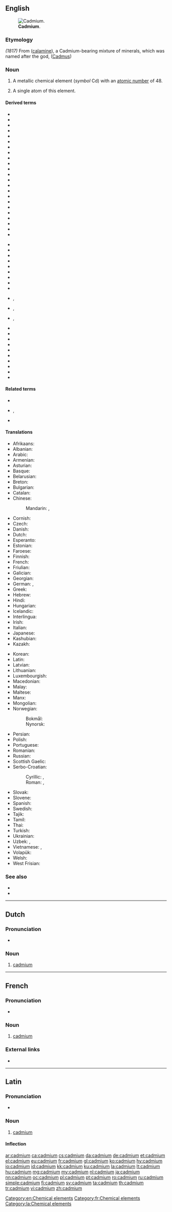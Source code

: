 {{also|Cadmium}}
==English==
{{elements|Cd|silver|Ag|indium|In}}
[[File:Cadmium-crystal_bar.jpg|thumb|'''Cadmium'''.]]

===Etymology===
''(1817)'' From {{etyl|grc|en}} {{l|grc|Καδμεία}} ([[calamine]]), a Cadmium-bearing mixture of minerals, which was named after the god, {{l|grc|Κάδμος}} ([[Cadmus]])

===Noun===
{{en-noun|~}}
{{wikipedia}}

# A metallic chemical element (''symbol'' Cd) with an [[atomic number]] of 48.
# {{lb|en|countable}} A single atom of this element.

====Derived terms====
{{der-top}}
* {{l|en|cadmic}}
* {{l|en|cadmiferous}}
* {{l|en|cadmium acetate}}
* {{l|en|cadmium antimonide}}
* {{l|en|cadmium arsenide}}
* {{l|en|cadmium azide}}
* {{l|en|cadmium bromide}}
* {{l|en|cadmium carbonate}}
* {{l|en|cadmium cell}}
* {{l|en|cadmium chloride}}
* {{l|en|cadmium chromate}}
* {{l|en|cadmium cyanide}}
* {{l|en|cadmium fluoride}}
* {{l|en|cadmium green}}
* {{l|en|cadmium hydroxide}}
* {{l|en|cadmium iodate}}
* {{l|en|cadmium iodide}}
* {{l|en|cadmium mercury cell}}
* {{l|en|cadmium metasilicate}}
* {{l|en|cadmium metatantalate}}
* {{l|en|cadmium metazirconate}}
* {{l|en|cadmium molybdate}}
* {{l|en|cadmium niobate}}
{{der-mid}}
* {{l|en|cadmium nitrate}}
* {{l|en|cadmium orange}}
* {{l|en|cadmium oxalate}}
* {{l|en|cadmium oxide}}
* {{l|en|cadmium phosphate}}
* {{l|en|cadmium phosphide}}
* {{l|en|cadmium red}}
* {{l|en|cadmium selenide}}
* {{l|en|cadmium selenite}}
* {{l|en|cadmium sulfate}}, {{l|en|cadmium sulphate}}
* {{l|en|cadmium sulfide}}, {{l|en|cadmium sulphide}}
* {{l|en|cadmium sulfite}}, {{l|en|cadmium sulphite}}
* {{l|en|cadmium tellurate}}
* {{l|en|cadmium telluride}}
* {{l|en|cadmium titanate}}
* {{l|en|cadmium tungstate}}
* {{l|en|cadmium vanadate}}
* {{l|en|cadmium yellow}}
* {{l|en|cadmium zinc telluride}}
* {{l|en|cadmoselite}}
* {{l|en|mercury cadmium telluride}}
* {{l|en|nicad}}
{{der-bottom}}

====Related terms====
{{rel-top}}
* {{l|en|cadmia}}
* {{l|en|Cadmean}}, {{l|en|Cadmian}}
{{rel-mid}}
* {{l|en|cadmy}}
{{rel-bottom}}

====Translations====
{{trans-top|chemical element}}
* Afrikaans: {{t|af|kadmium}}
* Albanian: {{t+|sq|kadmium}}
* Arabic: {{t|ar|كَادْمِيُوم|tr=kadmiyum|m}}
* Armenian: {{t+|hy|կադմիում}}
* Asturian: {{t|ast|cadmiu|m}}
* Basque: {{t|eu|kadmioa}}
* Belarusian: {{t|be|ка́дмій|m}}
* Breton: {{t|br|kadmiom}}
* Bulgarian: {{t|bg|ка́дмий|m}}
* Catalan: {{t+|ca|cadmi|m}}
* Chinese:
*: Mandarin: {{t+|cmn|鎘}}, {{t+|cmn|镉|tr=gé}}
* Cornish: {{t|kw|cadmyum}}
* Czech: {{t+|cs|kadmium}}
* Danish: {{t|da|kadmium}}
* Dutch: {{t+|nl|cadmium|n}}
* Esperanto: {{t+|eo|kadmio}}
* Estonian: {{t+|et|kaadmium}}
* Faroese: {{t|fo|kadmium|n}}
* Finnish: {{t+|fi|kadmium}}
* French: {{t+|fr|cadmium|m}}
* Friulian: {{t|fur|cadmi}}
* Galician: {{t+|gl|cadmio|m}}
* Georgian: {{t|ka|კადმიუმი}}
* German: {{t+|de|Kadmium|n}}, {{t+|de|Cadmium|n}}
* Greek: {{t+|el|κάδμιο|n}}
* Hebrew: {{t+|he|קדמיום|tr=kádmiyum}}
* Hindi: {{t|hi|मृज्यातु|tr=mrujyaatu|sc=Deva}}
* Hungarian: {{t+|hu|kadmium}}
* Icelandic: {{t+|is|kadmín}}
* Interlingua: {{t|ia|cadmium}}
* Irish: {{t+|ga|caidmiam}}
* Italian: {{t+|it|cadmio|m}}
* Japanese: {{t+|ja|カドミウム|tr=kadomiumu}}
* Kashubian: {{t|csb|kadm}}
* Kazakh: {{t+|kk|кадмий|sc=Cyrl}}
{{trans-mid}}
* Korean: {{t+|ko|카드뮴|tr=kadeumyum}}
* Latin: {{t+|la|cadmium|n}}
* Latvian: {{t|lv|kadmijs}}
* Lithuanian: {{t+|lt|kadmis}}
* Luxembourgish: {{t|lb|Kadmium}}
* Macedonian: {{t|mk|кадмиум|m}}
* Malay: {{t|ms|kadmium}}
* Maltese: {{t|mt|kadmju}}
* Manx: {{t|gv|cadmium}}
* Mongolian: {{t+|mn|кадми}}
* Norwegian:
*: Bokmål: {{t|nb|kadmium|n}}
*: Nynorsk: {{t+|nn|kadmium|n}}
* Persian: {{t+|fa|کادمیوم|tr=kâdmiyom}}
* Polish: {{t+|pl|kadm|m}}
* Portuguese: {{t+|pt|cádmio|m}}
* Romanian: {{t+|ro|cadmiu|n}}
* Russian: {{t+|ru|ка́дмий|m}}
* Scottish Gaelic: {{t|gd|caidmiam}}
* Serbo-Croatian:
*: Cyrillic: {{t|sh|кадмиjум|m}}, {{t|sh|кадмиj|m}}
*: Roman: {{t|sh|kadmijum|m}}, {{t+|sh|kadmij|m}}
* Slovak: {{t|sk|kadmium}}
* Slovene: {{t+|sl|kadmij}}
* Spanish: {{t+|es|cadmio|m}}
* Swedish: {{t+|sv|kadmium|n}}
* Tajik: {{t|tg|кадмий}}
* Tamil: {{t|ta|கட்மியம்}}
* Thai: {{t|th|แคดเมียม|tr=khaetmiam}}
* Turkish: {{t+|tr|kadmiyum}}
* Ukrainian: {{t+|uk|ка́дмій|m}}
* Uzbek: {{t+|uz|кадмий|sc=Cyrl}}, {{t+|uz|kadmiy}}
* Vietnamese: {{t|vi|catmi}}, {{t|vi|cađimi}}
* Volapük: {{t+|vo|kadmin}}
* Welsh: {{t+|cy|cadmiwm}}
* West Frisian: {{t|fy|cadmium}}
{{trans-bottom}}

===See also===
* {{l|en|greenockite}}
* {{l|en|itai-itai disease}}

[[Category:en:Chemical elements]]

----

==Dutch==
{{wikipedia|lang=nl}}
{{elements|Cd|zilver|Ag|indium|In|lang=nl}}

===Pronunciation===
* {{audio|Nl-cadmium.ogg|Audio|lang=nl}}

===Noun===
{{nl-noun|n|-|-}}

# [[#English|cadmium]]

----

==French==
{{wikipedia|lang=fr}}

===Pronunciation===
* {{IPA|/kad.mjɔm/|lang=fr}}

===Noun===
{{fr-noun|m|-}}

# [[#English|cadmium]]

===External links===
* {{R:TLFi}}

[[Category:fr:Chemical elements]]

----

==Latin==
{{wikipedia|lang=la}}

===Pronunciation===
* {{la-IPA|cadmium}}

===Noun===
{{la-noun|cadmium|cadmiī|n|second}}

# [[#English|cadmium]]

====Inflection====
{{la-decl-2nd-N|cadmi}}

[[Category:la:Chemical elements]]

[[ar:cadmium]]
[[ca:cadmium]]
[[cs:cadmium]]
[[da:cadmium]]
[[de:cadmium]]
[[et:cadmium]]
[[el:cadmium]]
[[eu:cadmium]]
[[fr:cadmium]]
[[gl:cadmium]]
[[ko:cadmium]]
[[hy:cadmium]]
[[io:cadmium]]
[[id:cadmium]]
[[kk:cadmium]]
[[ku:cadmium]]
[[la:cadmium]]
[[lt:cadmium]]
[[hu:cadmium]]
[[mg:cadmium]]
[[my:cadmium]]
[[nl:cadmium]]
[[ja:cadmium]]
[[nn:cadmium]]
[[oc:cadmium]]
[[pl:cadmium]]
[[pt:cadmium]]
[[ro:cadmium]]
[[ru:cadmium]]
[[simple:cadmium]]
[[fi:cadmium]]
[[sv:cadmium]]
[[ta:cadmium]]
[[th:cadmium]]
[[tr:cadmium]]
[[vi:cadmium]]
[[zh:cadmium]]